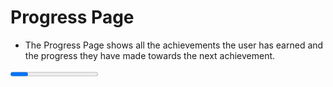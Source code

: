 
<Meta title="Achievements/ProgressPage" component={Progress} />

# Progress Page

-   The Progress Page shows all the achievements the user has earned and the progress they have made towards the next achievement.

<Story name="Progress Page">
    <Progress achievements={achievements} />
</Story>

